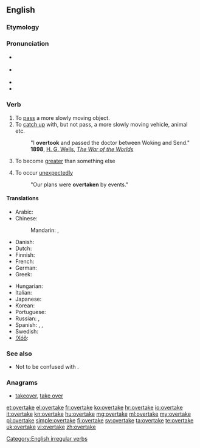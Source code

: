 ==English==

===Etymology===
{{prefix|over|take}}

===Pronunciation===
* {{a|UK}} {{IPA|/ˈəʊvə(ɹ).teɪk/}}
* {{a|US}} {{IPA|/oʊvɚˈteɪk/}}
* {{rhymes|eɪk}}
* {{audio|en-us-overtake.ogg|Audio (US)}}

===Verb===
{{en-verb|overtakes|overtaking|overtook|overtaken}}

# To [[pass]] a more slowly moving object.
# To [[catch up]] with, but not pass, a more slowly moving vehicle, animal etc.
#: "I '''overtook''' and passed the doctor between Woking and Send." '''1898''', [[w:H. G. Wells|H. G. Wells]], ''[[s:The War of the Worlds|The War of the Worlds]]''
# {{context|economics|lang=en}} To become [[greater]] than something else
# To occur [[unexpectedly]]
#: "Our plans were '''overtaken''' by events."

====Translations====
{{trans-top|To pass a more slowly moving object}}
* Arabic: {{t-|ar|سبق|tr=sabaqa}}
* Chinese:
*: Mandarin: {{t-|cmn|超|tr=chāo|sc=Hani}}, {{zh-tsp|賽過|赛过|sàiguò}}
* Danish: {{t-|da|overhale}}
* Dutch: {{t+|nl|inhalen}}
* Finnish: {{t+|fi|ohittaa}}
* French: {{t+|fr|dépasser}}
* German: {{t+|de|überholen}}
* Greek: {{t-|el|ξεπερνάω|tr=xepernáo}}
{{trans-mid}}
* Hungarian: {{t+|hu|előz}}
* Italian: {{t+|it|superare}}
* Japanese: {{t-|ja|追い越す|tr=oikosu}}
* Korean: {{t-|ko|따라잡다|tr=ttarajapda}}
* Portuguese: {{t+|pt|ultrapassar}}
* Russian: {{t+|ru|обгонять|tr=obgonját'}}, {{t+|ru|обогнать|tr=obognát'}}
* Spanish: {{t-|es|rebasar}}, {{t-|es|sobrepasar}}, {{t+|es|adelantar}}
* Swedish: {{t-|sv|köra om}}
* [[ǃXóõ]]: {{tø|nmn|ǃkʻqáa}}
{{trans-bottom}}

===See also===
* Not to be confused with {{term|take over}}.

===Anagrams===
* [[takeover#English|takeover]], [[take over#English|take over]]

[[Category:English irregular verbs]]

[[et:overtake]]
[[el:overtake]]
[[fr:overtake]]
[[ko:overtake]]
[[hr:overtake]]
[[io:overtake]]
[[it:overtake]]
[[kn:overtake]]
[[hu:overtake]]
[[mg:overtake]]
[[ml:overtake]]
[[my:overtake]]
[[pl:overtake]]
[[simple:overtake]]
[[fi:overtake]]
[[sv:overtake]]
[[ta:overtake]]
[[te:overtake]]
[[uk:overtake]]
[[vi:overtake]]
[[zh:overtake]]